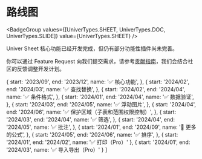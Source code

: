
# 路线图

<BadgeGroup values={[UniverTypes.SHEET, UniverTypes.DOC, UniverTypes.SLIDE]} value={UniverTypes.SHEET} />

<Callout type="info" emoji="ℹ️">
  Univer Sheet 核心功能已经开发完成，但仍有部分功能性插件尚未完善。
</Callout>

你可以通过 Feature Request 向我们提交需求，请参考[贡献指南](/guides/sheet/contributing)，我们会结合社区的反馈调整开发计划。

  {
    start: '2023/09',
    end: '2023/12',
    name: '✅ 核心功能',
  },
  {
    start: '2024/02',
    end: '2024/03',
    name: '✅ 查找替换',
  },
  {
    start: '2024/02',
    end: '2024/04',
    name: '✅ 条件格式',
  },
  {
    start: '2024/01',
    end: '2024/04',
    name: '✅ 数据验证',
  },
  {
    start: '2024/03',
    end: '2024/05',
    name: '✅ 浮动图片',
  },
  {
    start: '2024/04',
    end: '2024/06',
    name: '✅ 保护区域（子表和范围权限控制）',
  },
  {
    start: '2024/03',
    end: '2024/04',
    name: '✅ 筛选',
  },
  {
    start: '2024/04',
    end: '2024/05',
    name: '✅ 批注',
  },
  {
    start: '2024/01',
    end: '2024/09',
    name: '🏃 更多的公式',
  },
  {
    start: '2024/05',
    end: '2024/06',
    name: '✅ 排序',
  },
  {
    start: '2024/01',
    end: '2024/02',
    name: '✅ 打印（Pro）'
  },
  {
    start: '2024/01',
    end: '2024/03',
    name: '✅ 导入导出（Pro）'
  }
]

<Roadmap data={data} />
